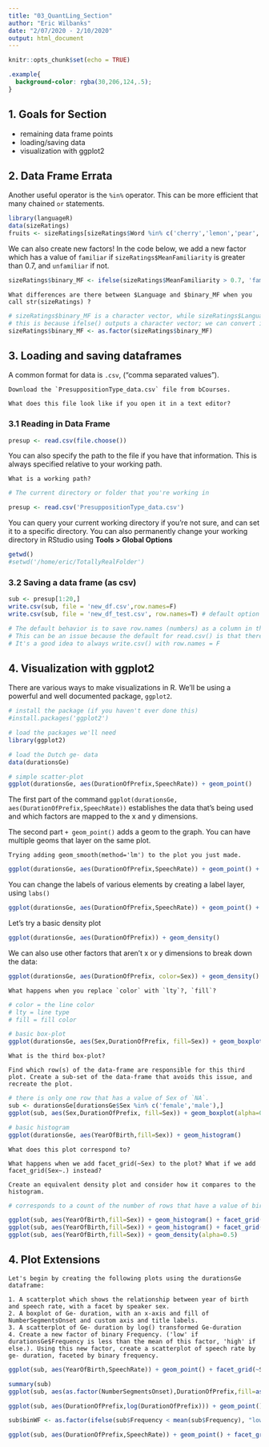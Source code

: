 ```yaml
---
title: "03_QuantLing_Section"
author: "Eric Wilbanks"
date: "2/07/2020 - 2/10/2020"
output: html_document
---
```


```r
knitr::opts_chunk$set(echo = TRUE)
```
```css
.example{
  background-color: rgba(30,206,124,.5);
}
```
## 1. Goals for Section

- remaining data frame points
- loading/saving data
- visualization with ggplot2

## 2. Data Frame Errata

Another useful operator is the `%in%` operator. This can be more efficient that many chained `or` statements.

```r
library(languageR)
data(sizeRatings)
fruits <- sizeRatings[sizeRatings$Word %in% c('cherry','lemon','pear','blackberry'),]
```

We can also create new factors! In the code below, we add a new factor which has a value of `familiar` if `sizeRatings$MeanFamiliarity` is greater than 0.7, and `unfamiliar` if not. 

```r
sizeRatings$binary_MF <- ifelse(sizeRatings$MeanFamiliarity > 0.7, 'familiar', 'unfamiliar')
```

```
What differences are there between $Language and $binary_MF when you call str(sizeRatings) ?
```
```r
# sizeRatings$binary_MF is a character vector, while sizeRatings$Language is a factor.
# this is because ifelse() outputs a character vector; we can convert it using the following:
sizeRatings$binary_MF <- as.factor(sizeRatings$binary_MF)
```

## 3. Loading and saving dataframes

A common format for data is `.csv`, ("comma separated values"). 

```
Download the `PresuppositionType_data.csv` file from bCourses. 

What does this file look like if you open it in a text editor?
```

### 3.1 Reading in Data Frame
```r
presup <- read.csv(file.choose())
```

You can also specify the path to the file if you have that information. This is always specified relative to your working path.

```
What is a working path?
```
```r
# The current directory or folder that you're working in
```

```r
presup <- read.csv('PresuppositionType_data.csv')
```

You can query your current working directory if you're not sure, and can set it to a specific directory. You can also permanently change your working directory in RStudio using **Tools > Global Options**

```r
getwd()
#setwd('/home/eric/TotallyRealFolder')
```

### 3.2 Saving a data frame (as csv)
```r
sub <- presup[1:20,]
write.csv(sub, file = 'new_df.csv',row.names=F)
write.csv(sub, file = 'new_df_test.csv', row.names=T) # default option for row.names; what's changed?
```
```r
# The default behavior is to save row.names (numbers) as a column in the csv file. 
# This can be an issue because the default for read.csv() is that there aren't row.names.
# It's a good idea to always write.csv() with row.names = F
```

## 4. Visualization with ggplot2
There are various ways to make visualizations in R. We'll be using a powerful and well documented package, `ggplot2`.

```r
# install the package (if you haven't ever done this)
#install.packages('ggplot2')

# load the packages we'll need
library(ggplot2)

# load the Dutch ge- data
data(durationsGe)
```

```r
# simple scatter-plot
ggplot(durationsGe, aes(DurationOfPrefix,SpeechRate)) + geom_point()
```

The first part of the command `ggplot(durationsGe, aes(DurationOfPrefix,SpeechRate))` establishes the data that's being used and which factors are mapped to the x and y dimensions.

The second part `+ geom_point()` adds a geom to the graph. You can have multiple geoms that layer on the same plot. 

```
Trying adding geom_smooth(method='lm') to the plot you just made.
```
```r
ggplot(durationsGe, aes(DurationOfPrefix,SpeechRate)) + geom_point() + geom_smooth(method='lm')
```

You can change the labels of various elements by creating a label layer, using `labs()` 

```r
ggplot(durationsGe, aes(DurationOfPrefix,SpeechRate)) + geom_point() + labs(x='Duration of Ge- prefix', y='Syllables per Second', title='Duration of Ge- by Speech Rate')
```

Let's try a basic density plot

```r
ggplot(durationsGe, aes(DurationOfPrefix)) + geom_density()
```

We can also use other factors that aren't x or y dimensions to break down the data:

```r
ggplot(durationsGe, aes(DurationOfPrefix, color=Sex)) + geom_density()
```

```
What happens when you replace `color` with `lty`?, `fill`?
```
```r
# color = the line color
# lty = line type
# fill = fill color
```

```r
# basic box-plot
ggplot(durationsGe, aes(Sex,DurationOfPrefix, fill=Sex)) + geom_boxplot(alpha=0.5)
```

```
What is the third box-plot?

Find which row(s) of the data-frame are responsible for this third plot. Create a sub-set of the data-frame that avoids this issue, and recreate the plot.
```
```r
# there is only one row that has a value of Sex of `NA`.
sub <- durationsGe[durationsGe$Sex %in% c('female','male'),]
ggplot(sub, aes(Sex,DurationOfPrefix, fill=Sex)) + geom_boxplot(alpha=0.5)
```

```r
# basic histogram
ggplot(durationsGe, aes(YearOfBirth,fill=Sex)) + geom_histogram()
```

```
What does this plot correspond to?

What happens when we add facet_grid(~Sex) to the plot? What if we add facet_grid(Sex~.) instead?

Create an equivalent density plot and consider how it compares to the histogram.
```

```r
# corresponds to a count of the number of rows that have a value of birthyear equal to the year; split up by sex of speaker

ggplot(sub, aes(YearOfBirth,fill=Sex)) + geom_histogram() + facet_grid(~Sex)
ggplot(sub, aes(YearOfBirth,fill=Sex)) + geom_histogram() + facet_grid(Sex~.)
ggplot(sub, aes(YearOfBirth,fill=Sex)) + geom_density(alpha=0.5)


```

## 4. Plot Extensions

```
Let's begin by creating the following plots using the durationsGe dataframe:

1. A scatterplot which shows the relationship between year of birth and speech rate, with a facet by speaker sex.
2. A boxplot of Ge- duration, with an x-axis and fill of NumberSegmentsOnset and custom axis and title labels.
3. A scatterplot of Ge- duration by log() transformed Ge-duration
4. Create a new factor of binary Frequency. ('low' if durationsGe$Frequency is less than the mean of this factor, 'high' if else.). Using this new factor, create a scatterplot of speech rate by ge- duration, faceted by binary frequency. 
```

```r
ggplot(sub, aes(YearOfBirth,SpeechRate)) + geom_point() + facet_grid(~Sex) + geom_smooth(method='lm') + labs(x='Birthyear',y='Local Speech Rate\n(Syllables per Second)')

summary(sub)
ggplot(sub, aes(as.factor(NumberSegmentsOnset),DurationOfPrefix,fill=as.factor(NumberSegmentsOnset))) + geom_boxplot() + labs(x='My x-axis',y='y axis custom',title='this is my plot',fill='new legend based on fill')

ggplot(sub, aes(DurationOfPrefix,log(DurationOfPrefix))) + geom_point()

sub$binWF <- as.factor(ifelse(sub$Frequency < mean(sub$Frequency), "low","high"))

ggplot(sub, aes(DurationOfPrefix,SpeechRate)) + geom_point() + facet_grid(~binWF)
```
